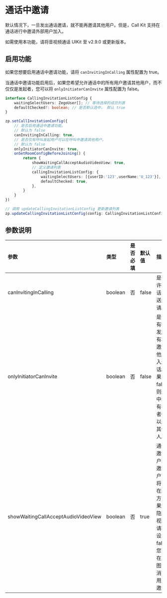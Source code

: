 # 通话中邀请

默认情况下，一旦发出通话邀请，就不能再邀请其他用户。但是，Call Kit 支持在通话进行中邀请外部用户加入。

<Note title="说明">
如需使用本功能，请将音视频通话 UIKit 至 v2.9.0 或更新版本。
</Note>

## 启用功能

如果您想要启用通话中邀请功能，请将 `canInvitingInCalling` 属性配置为 true。

当通话中邀请功能启用后，如果您希望允许通话中的所有用户邀请其他用户，而不仅仅是发起者，您可以将 `onlyInitiatorCanInvite` 属性配置为 false。

```typescript {7-12,15}
interface CallingInvitationListConfig {
    waitingSelectUsers: ZegoUser[]; // 等待选择的成员列表
    defaultChecked?: boolean; // 是否默认选中， 默认 true
}

zp.setCallInvitationConfig({
    // 是否启用通话中邀请功能。
    // 默认为 false        
    canInvitingInCalling: true,
    // 是否仅有呼叫发起用户可以在呼叫中邀请其他用户。
    // 默认为 false        
    onlyInitiatorCanInvite: true,
    onSetRoomConfigBeforeJoining() {
        return {
            showWaitingCallAcceptAudioVideoView: true,
            // 定义邀请列表
            callingInvitationListConfig: {
                waitingSelectUsers: [{userID:'123',userName:'U_123'}],
                defaultChecked: true,
            },
        }
    }
})

// 调用 updateCallingInvitationListConfig 更新邀请列表
zp.updateCallingInvitationListConfig(config: CallingInvitationListConfig)
```

## 参数说明

| 参数                                 | 类型    | 是否必填 | 默认值  | 描述               |
| :---------------------------------- | :-------| :----- | :----- | :----------------- |
| canInvitingInCalling                | boolean | 否     | false   | 是否允许在通话中发送邀请。 |
| onlyInitiatorCanInvite              | boolean | 否     | false   | 是否只有呼叫发起者有权限邀请其他人加入通话。如果为false，则通话中的所有参与者都可以邀请其他人。 |
| showWaitingCallAcceptAudioVideoView | boolean | 否     | true   | 通话中邀请用户时，邀请用户窗口将出现在邀请方，如果您想隐藏此视图，请将其设置为false。 您可以在此视图中取消对此用户的邀请。 |
